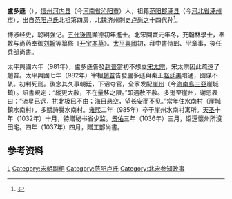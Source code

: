 '''盧多遜'''（{{bd|934年||985年||catIdx=盧}}），[[懷州|懷州]][[河內縣_(中國)|河内县]]（今[[河南省|河南省]][[沁阳市|沁阳市]]）人，祖籍[[范阳郡|范阳郡]][[涿县|涿县]]（今[[河北省|河北省]][[涿州市|涿州市]]），出自[[范阳卢氏|范阳卢氏]]北祖第四房，北魏济州刺史[[卢尚之|卢尚之]]十四代孙<ref>{{Citation| author=罗火金 张长杰| year=2010年| title=《唐代至后梁时期卢真启墓志考》| periodical=《中原文物》| volume=| issue=第01期| pages=66-71| url=https://www.cnki.com.cn/Article/CJFDTotal-ZYWW201001010.htm| doi=| oclc=| accessdate=2021-04-09| archive-date=2019-05-06| archive-url=https://web.archive.org/web/20190506085854/http://www.cnki.com.cn/Article/CJFDTOTAL-ZYWW201001010.htm| dead-url=no}}</ref>。

博涉经史，聪明强记。[[五代|五代]][[後周|後周]]顯德初年進士。北宋開寶元年冬，充翰林學士，奉敕与尚药奉御[[刘翰|刘翰]]等纂修《[[开宝本草|开宝本草]]》。[[太平興國|太平興國]]初，拜中書侍郎、平章事，後任兵部尚書。

太平興國六年（981年），盧多遜告發[[趙普|趙普]]當初不想立[[宋太宗|宋太宗]]，宋太宗因此疏遠了趙普。太平興國七年（982年）宰相[[趙普|趙普]]告發盧多遜與秦王[[赵廷美|赵廷美]]暗通，图谋不轨。初判死刑。後念其久事朝廷，下诏夺官，全家发配[[崖州_(北宋)|崖州]]（今[[海南島|海南島]][[三亞|三亞]]崖城鎮）。詔書規定：“縱更大赦，不在量移之限。”即遇赦不赦。多逊至崖州，谢恩表曰：“流星已远，拱北极巳不由；海日悬空，望长安而不见。”常年住水南村（崖城鎮水南村），多賦詩譽水南村。[[雍熙|雍熙]]二年（985年）卒于崖州水南村寓所。[[天圣|天圣]]十年（1032年）十月，特赠秘书省少监。[[景佑|景佑]]三年（1036年）三月，诏還懷州所沒田宅。四年（1037年）四月，贈工部尚書。

==参考资料==
{{reflist}}

[[Category:宋朝宰相|L]]
[[Category:宋朝副相|Category:宋朝副相]]
[[Category:范阳卢氏|Category:范阳卢氏]]
[[Category:北宋参知政事|Category:北宋参知政事]]
